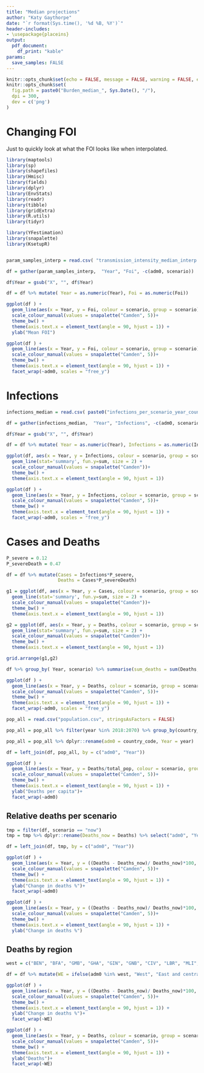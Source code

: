 ```yaml
---
title: "Median projections"
author: "Katy Gaythorpe"
date: "`r format(Sys.time(), '%d %B, %Y')`"
header-includes: 
- \usepackage{placeins}
output: 
  pdf_document:
    df_print: "kable"
params:
  save_samples: FALSE
---
```


```r
knitr::opts_chunk$set(echo = FALSE, message = FALSE, warning = FALSE, error = FALSE)
knitr::opts_chunk$set(
  fig.path = paste0("Burden_median_", Sys.Date(), "/"),
  dpi = 300,
  dev = c('png')
)


```


# Changing FOI

Just to quickly look at what the FOI looks like when interpolated.

```r
library(maptools)
library(sp) 
library(shapefiles)
library(Hmisc)
library(fields)
library(dplyr)
library(EnvStats)
library(readr)
library(tibble)
library(gridExtra)
library(R.utils)
library(tidyr)

library(YFestimation)
library(snapalette)
library(KsetupR)


param_samples_interp = read.csv( "transmission_intensity_median_interp.csv", stringsAsFactors  = FALSE)

df = gather(param_samples_interp,  "Year", "Foi", -c(adm0, scenario))

df$Year = gsub("X", "", df$Year)

df = df %>% mutate( Year = as.numeric(Year), Foi = as.numeric(Foi))
```


```r
ggplot(df ) + 
  geom_line(aes(x = Year, y = Foi, colour = scenario, group = scenario), stat='summary', fun.y=mean, size = 2) + 
  scale_colour_manual(values = snapalette("Camden", 5))+
  theme_bw() +
  theme(axis.text.x = element_text(angle = 90, hjust = 1)) +
  ylab("Mean FOI")

```

```r
ggplot(df ) + 
  geom_line(aes(x = Year, y = Foi, colour = scenario, group = scenario), stat='summary', fun.y=mean, size = 2) + 
  scale_colour_manual(values = snapalette("Camden", 5))+
  theme_bw() +
  theme(axis.text.x = element_text(angle = 90, hjust = 1)) +
  facet_wrap(~adm0, scales = "free_y")

```

\FloatBarrier

# Infections

```r

infections_median = read.csv( paste0("infections_per_scenario_year_country_median.csv"), stringsAsFactors = FALSE)

df = gather(infections_median,  "Year", "Infections", -c(adm0, scenario))

df$Year = gsub("X", "", df$Year)

df = df %>% mutate( Year = as.numeric(Year), Infections = as.numeric(Infections))

```

```r

ggplot(df, aes(x = Year, y = Infections, colour = scenario, group = scenario)) + 
  geom_line(stat='summary', fun.y=sum, size = 2) + 
  scale_colour_manual(values = snapalette("Camden"))+
  theme_bw() +
  theme(axis.text.x = element_text(angle = 90, hjust = 1))

```

```r

ggplot(df ) + 
  geom_line(aes(x = Year, y = Infections, colour = scenario, group = scenario), stat='summary', fun.y=median, size = 2) + 
  scale_colour_manual(values = snapalette("Camden", 5))+
  theme_bw() +
  theme(axis.text.x = element_text(angle = 90, hjust = 1)) +
  facet_wrap(~adm0, scales = "free_y")

```

\FloatBarrier

# Cases and Deaths

```r

P_severe = 0.12
P_severeDeath = 0.47

df = df %>% mutate(Cases = Infections*P_severe,
                   Deaths = Cases*P_severeDeath)

```

```r

g1 = ggplot(df, aes(x = Year, y = Cases, colour = scenario, group = scenario)) + 
  geom_line(stat='summary', fun.y=sum, size = 2) + 
  scale_colour_manual(values = snapalette("Camden"))+
  theme_bw() +
  theme(axis.text.x = element_text(angle = 90, hjust = 1))

g2 = ggplot(df, aes(x = Year, y = Deaths, colour = scenario, group = scenario)) + 
  geom_line(stat='summary', fun.y=sum, size = 2) + 
  scale_colour_manual(values = snapalette("Camden"))+
  theme_bw() +
  theme(axis.text.x = element_text(angle = 90, hjust = 1))

grid.arrange(g1,g2)
```

```r

df %>% group_by( Year, scenario) %>% summarise(sum_deaths = sum(Deaths, na.rm = TRUE)) %>% filter(Year %in% c(2018, 2050, 2070))

```

```r

ggplot(df ) + 
  geom_line(aes(x = Year, y = Deaths, colour = scenario, group = scenario), stat='summary', fun.y=sum, size = 2) + 
  scale_colour_manual(values = snapalette("Camden", 5))+
  theme_bw() +
  theme(axis.text.x = element_text(angle = 90, hjust = 1)) +
  facet_wrap(~adm0, scales = "free_y")

```

```r

pop_all = read.csv("population.csv", stringsAsFactors = FALSE)

pop_all = pop_all %>% filter(year %in% 2018:2070) %>% group_by(country_code, year) %>% summarise(total_pop = sum(value))

pop_all = pop_all %>% dplyr::rename(adm0 = country_code, Year = year)

df = left_join(df, pop_all, by = c("adm0", "Year"))

ggplot(df ) + 
  geom_line(aes(x = Year, y = Deaths/total_pop, colour = scenario, group = scenario), stat='summary', fun.y=sum, size = 2) + 
  scale_colour_manual(values = snapalette("Camden", 5))+
  theme_bw() +
  theme(axis.text.x = element_text(angle = 90, hjust = 1)) +
  ylab("Deaths per capita")+
  facet_wrap(~adm0)

```


\FloatBarrier

## Relative deaths per scenario

```r

tmp = filter(df, scenario == "now") 
tmp = tmp %>% dplyr::rename(Deaths_now = Deaths) %>% select("adm0", "Year", "Deaths_now")

df = left_join(df, tmp, by = c("adm0", "Year"))

ggplot(df ) + 
  geom_line(aes(x = Year, y = ((Deaths - Deaths_now)/ Deaths_now)*100, colour = scenario, group = scenario), size = 2) + 
  scale_colour_manual(values = snapalette("Camden", 5))+
  theme_bw() +
  theme(axis.text.x = element_text(angle = 90, hjust = 1)) +
  ylab("Change in deaths %")+
  facet_wrap(~adm0)


```

```r


ggplot(df ) + 
  geom_line(aes(x = Year, y = ((Deaths - Deaths_now)/ Deaths_now)*100, colour = scenario, group = scenario), stat='summary', fun.y=mean, size = 2) + 
  scale_colour_manual(values = snapalette("Camden", 5))+
  theme_bw() +
  theme(axis.text.x = element_text(angle = 90, hjust = 1)) +
  ylab("Change in deaths %")


```

\FloatBarrier

## Deaths by region

```r

west = c("BEN", "BFA", "GMB", "GHA", "GIN", "GNB", "CIV", "LBR", "MLI", "MRT", "NER", "NGA", "SEN", "SLE", "TGO")

df = df %>% mutate(WE = ifelse(adm0 %in% west, "West", "East and central"))

ggplot(df ) + 
  geom_line(aes(x = Year, y = ((Deaths - Deaths_now)/ Deaths_now)*100, colour = scenario, group = scenario), stat='summary', fun.y=mean, size = 2) + 
  scale_colour_manual(values = snapalette("Camden", 5))+
  theme_bw() +
  theme(axis.text.x = element_text(angle = 90, hjust = 1)) +
  ylab("Change in deaths %")+
  facet_wrap(~WE)


```

```r


ggplot(df ) + 
  geom_line(aes(x = Year, y = Deaths, colour = scenario, group = scenario), stat='summary', fun.y=sum, size = 2) + 
  scale_colour_manual(values = snapalette("Camden", 5))+
  theme_bw() +
  theme(axis.text.x = element_text(angle = 90, hjust = 1)) +
  ylab("Deaths")+
  facet_wrap(~WE)


```